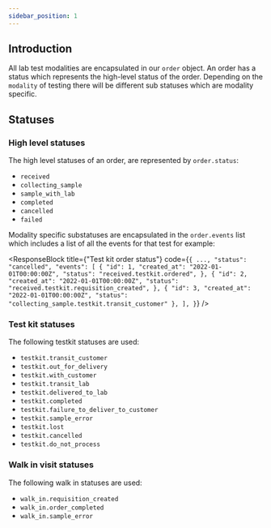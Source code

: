 ```yaml
---
sidebar_position: 1
---
```


## Introduction

All lab test modalities are encapsulated in our `order` object. An order has a status which represents
the high-level status of the order. Depending on the `modality` of testing there will be different sub statuses
which are modality specific.

## Statuses

### High level statuses

The high level statuses of an order, are represented by `order.status`:

- `received`
- `collecting_sample`
- `sample_with_lab`
- `completed`
- `cancelled`
- `failed`

Modality specific substatuses are encapsulated in the `order.events` list which
includes a list of all the events for that test for example:

<ResponseBlock
  title={"Test kit order status"}
  code={`{
        ...,
        "status": "cancelled",
        "events": [
            {
                "id": 1,
                "created_at": "2022-01-01T00:00:00Z",
                "status": "received.testkit.ordered",
            },
            {
                "id": 2,
                "created_at": "2022-01-01T00:00:00Z",
                "status": "received.testkit.requisition_created",
            },
            {
                "id": 3,
                "created_at": "2022-01-01T00:00:00Z",
                "status": "collecting_sample.testkit.transit_customer"
            },
    ],
}`}
/>

### Test kit statuses

The following testkit statuses are used:

- `testkit.transit_customer`
- `testkit.out_for_delivery`
- `testkit.with_customer`
- `testkit.transit_lab`
- `testkit.delivered_to_lab`
- `testkit.completed`
- `testkit.failure_to_deliver_to_customer`
- `testkit.sample_error`
- `testkit.lost`
- `testkit.cancelled`
- `testkit.do_not_process`

### Walk in visit statuses

The following walk in statuses are used:

- `walk_in.requisition_created`
- `walk_in.order_completed`
- `walk_in.sample_error`
